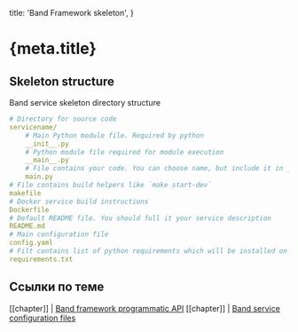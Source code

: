 
  title: 'Band Framework skeleton',
}

<h1 id="doc-h1">
  {meta.title}
</h1>


## Skeleton structure

Band service skeleton directory structure

```yaml
# Directory for source code
servicename/
    # Main Python module file. Required by python
    __init__.py
    # Python module file required for module execution
    __main__.py
    # File contains your code. You can choose name, but include it in __init__.py
    main.py
# File contains build helpers like `make start-dev`
makefile
# Docker service build instructions
Dockerfile
# Default README file. You should full it your service description
README.md
# Main configuration file
config.yaml
# Filt contains list of python requirements which will be installed on service build
requirements.txt
```


## Ccылки по теме

[[chapter]]
| [Band framework programmatic API](/docs/reference/band-framework/python-api)
[[chapter]]
| [Band service configuration files ](/docs/reference/band-framework/configs)


